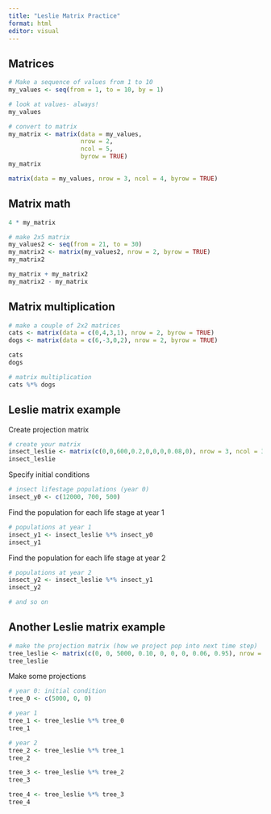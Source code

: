 ```yaml
---
title: "Leslie Matrix Practice"
format: html
editor: visual
---
```


## Matrices

```r
# Make a sequence of values from 1 to 10
my_values <- seq(from = 1, to = 10, by = 1)

# look at values- always!
my_values
```

```r
# convert to matrix
my_matrix <- matrix(data = my_values,
                    nrow = 2,
                    ncol = 5,
                    byrow = TRUE)
my_matrix
```

```r
matrix(data = my_values, nrow = 3, ncol = 4, byrow = TRUE)
```

## Matrix math

```r
4 * my_matrix
```

```r
# make 2x5 matrix
my_values2 <- seq(from = 21, to = 30)
my_matrix2 <- matrix(my_values2, nrow = 2, byrow = TRUE)
my_matrix2
```

```r
my_matrix + my_matrix2
my_matrix2 - my_matrix
```

## Matrix multiplication 

```r
# make a couple of 2x2 matrices
cats <- matrix(data = c(0,4,3,1), nrow = 2, byrow = TRUE)
dogs <- matrix(data = c(6,-3,0,2), nrow = 2, byrow = TRUE)

cats
dogs
```

```r
# matrix multiplication
cats %*% dogs
```

## Leslie matrix example

Create projection matrix
```r
# create your matrix
insect_leslie <- matrix(c(0,0,600,0.2,0,0,0,0.08,0), nrow = 3, ncol = 3, byrow = TRUE)
insect_leslie
```

Specify initial conditions
```r
# insect lifestage populations (year 0)
insect_y0 <- c(12000, 700, 500)
```

Find the population for each life stage at year 1
```r
# populations at year 1
insect_y1 <- insect_leslie %*% insect_y0
insect_y1
```

Find the population for each life stage at year 2
```r
# populations at year 2
insect_y2 <- insect_leslie %*% insect_y1
insect_y2

# and so on
```

## Another Leslie matrix example
```r
# make the projection matrix (how we project pop into next time step)
tree_leslie <- matrix(c(0, 0, 5000, 0.10, 0, 0, 0, 0.06, 0.95), nrow = 3, ncol = 3, byrow = TRUE)
tree_leslie
```

Make some projections
```r
# year 0: initial condition
tree_0 <- c(5000, 0, 0)

# year 1
tree_1 <- tree_leslie %*% tree_0
tree_1
```

```r
# year 2
tree_2 <- tree_leslie %*% tree_1
tree_2

tree_3 <- tree_leslie %*% tree_2
tree_3

tree_4 <- tree_leslie %*% tree_3
tree_4

```

